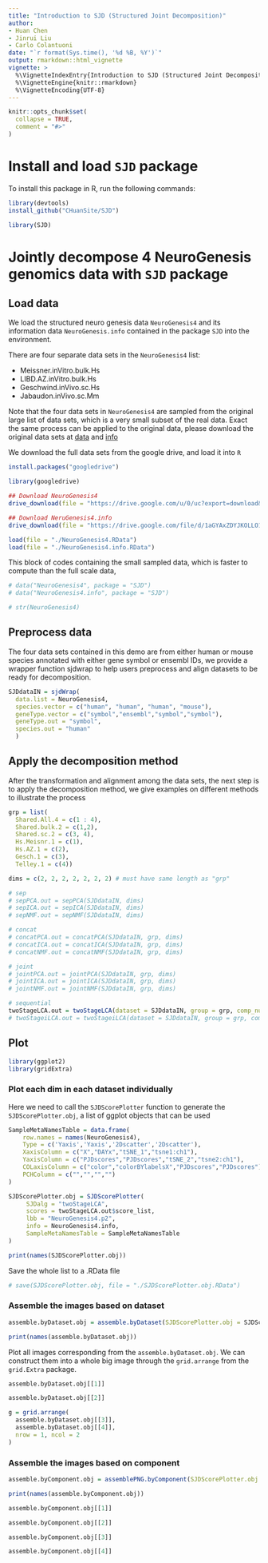 ```yaml
---
title: "Introduction to SJD (Structured Joint Decomposition)"
author: 
- Huan Chen
- Jinrui Liu
- Carlo Colantuoni
date: "`r format(Sys.time(), '%d %B, %Y')`"
output: rmarkdown::html_vignette
vignette: >
  %\VignetteIndexEntry{Introduction to SJD (Structured Joint Decomposition)}
  %\VignetteEngine{knitr::rmarkdown}
  %\VignetteEncoding{UTF-8}
---
```


```r
knitr::opts_chunk$set(
  collapse = TRUE,
  comment = "#>"
)
```

# Install and load `SJD` package

To install this package in R, run the following commands:

```R
library(devtools)
install_github("CHuanSite/SJD")
```

```r
library(SJD)
```

# Jointly decompose 4 NeuroGenesis genomics data with `SJD` package

## Load data

We load the structured neuro genesis data `NeuroGenesis4` and its information data `NeuroGenesis.info` contained in the package `SJD` into the environment.

There are four separate data sets in the `NeuroGenesis4` list:

- Meissner.inVitro.bulk.Hs
- LIBD.AZ.inVitro.bulk.Hs
- Geschwind.inVivo.sc.Hs
- Jabaudon.inVivo.sc.Mm

Note that the four data sets in `NeuroGenesis4` are sampled from the original large list of data sets, which is a very small subset of the real data. Exact the same process can be applied to the original data, please download the original data sets at [data](https://drive.google.com/file/d/1jf4f_dxps47yT89m8Tkpviyci_XoOtGk/view?usp=sharing) and [info](https://drive.google.com/file/d/1aGYAxZDYJKOLLO1LmFk9vPYUmtmS1TjZ/view?usp=sharing)

We download the full data sets from the google drive, and load it into `R` 
```r
install.packages("googledrive")

library(googledrive)

## Download NeuroGenesis4
drive_download(file = "https://drive.google.com/u/0/uc?export=download&id=1jf4f_dxps47yT89m8Tkpviyci_XoOtGk", path = "./NeuroGenesis4.RData", overwrite = TRUE)

## Download NeruGenesis4.info
drive_download(file = "https://drive.google.com/file/d/1aGYAxZDYJKOLLO1LmFk9vPYUmtmS1TjZ/view?usp=sharing", path = "./NeuroGenesis4.info.RData", overwrite = TRUE)

load(file = "./NeuroGenesis4.RData")
load(file = "./NeuroGenesis4.info.RData")
```

This block of codes containing the small sampled data, which is faster to compute than the full scale data,
```r
# data("NeuroGenesis4", package = "SJD")
# data("NeuroGenesis4.info", package = "SJD")

# str(NeuroGenesis4)
```

## Preprocess data

The four data sets contained in this demo are from either human or mouse species annotated with either gene symbol or ensembl IDs, we provide a wrapper function sjdwrap to help users preprocess and align datasets to be ready for decomposition.

```r
SJDdataIN = sjdWrap(
  data.list = NeuroGenesis4,
  species.vector = c("human", "human", "human", "mouse"),
  geneType.vector = c("symbol","ensembl","symbol","symbol"),
  geneType.out = "symbol",
  species.out = "human"
  )
```

## Apply the decomposition method

After the transformation and alignment among the data sets, the next step is to apply the decomposition method, we give examples on different methods to illustrate the process

```r
grp = list(
  Shared.All.4 = c(1 : 4), 
  Shared.bulk.2 = c(1,2),
  Shared.sc.2 = c(3, 4),
  Hs.Meisnr.1 = c(1),
  Hs.AZ.1 = c(2),
  Gesch.1 = c(3),
  Telley.1 = c(4))

dims = c(2, 2, 2, 2, 2, 2, 2) # must have same length as "grp"

# sep
# sepPCA.out = sepPCA(SJDdataIN, dims)
# sepICA.out = sepICA(SJDdataIN, dims)
# sepNMF.out = sepNMF(SJDdataIN, dims)

# concat
# concatPCA.out = concatPCA(SJDdataIN, grp, dims)
# concatICA.out = concatICA(SJDdataIN, grp, dims)
# concatNMF.out = concatNMF(SJDdataIN, grp, dims)

# joint
# jointPCA.out = jointPCA(SJDdataIN, grp, dims)
# jointICA.out = jointICA(SJDdataIN, grp, dims)
# jointNMF.out = jointNMF(SJDdataIN, grp, dims)

# sequential
twoStageLCA.out = twoStageLCA(dataset = SJDdataIN, group = grp, comp_num = dims)
# twoStageiLCA.out = twoStageiLCA(dataset = SJDdataIN, group = grp, comp_num = dims)

```

## Plot

```r
library(ggplot2)
library(gridExtra)
```

### Plot each dim in each dataset individually 

Here we need to call the `SJDScorePlotter` function to generate the `SJDScorePlotter.obj`, a list of ggplot objects that can be used
```r
SampleMetaNamesTable = data.frame(
    row.names = names(NeuroGenesis4),
    Type = c('Yaxis','Yaxis','2Dscatter','2Dscatter'),
    XaxisColumn = c("X","DAYx","tSNE_1","tsne1:ch1"),
    YaxisColumn = c("PJDscores","PJDscores","tSNE_2","tsne2:ch1"),
    COLaxisColumn = c("color","colorBYlabelsX","PJDscores","PJDscores"),
    PCHColumn = c("","","","")
)
```

```r
SJDScorePlotter.obj = SJDScorePlotter(
     SJDalg = "twoStageLCA",
     scores = twoStageLCA.out$score_list,
     lbb = "NeuroGenesis4.p2",
     info = NeuroGenesis4.info,
     SampleMetaNamesTable = SampleMetaNamesTable
)
```

```r
print(names(SJDScorePlotter.obj))
```

Save the whole list to a .RData file
```r
# save(SJDScorePlotter.obj, file = "./SJDScorePlotter.obj.RData")
```

### Assemble the images based on dataset
```r
assemble.byDataset.obj = assemble.byDataset(SJDScorePlotter.obj = SJDScorePlotter.obj, dataset_name = "Meissner.inVitro.bulk.Hs", SJD_algorithm = "twoStageLCA", group = NA)
```

```r
print(names(assemble.byDataset.obj))
```

Plot all images corresponding from the `assemble.byDataset.obj`. We can construct them into a whole big image through the `grid.arrange` from the `grid.Extra` package.

```r
assemble.byDataset.obj[[1]]
```

```r
assemble.byDataset.obj[[2]]
```

```r
g = grid.arrange(
  assemble.byDataset.obj[[3]],
  assemble.byDataset.obj[[4]],
  nrow = 1, ncol = 2
)
```


### Assemble the images based on component
```r
assemble.byComponent.obj = assemblePNG.byComponent(SJDScorePlotter.obj = SJDScorePlotter.obj, component = c(1, 2), SJD_algorithm = "twoStageLCA", group = 'Shared.All.4')
```

```r
print(names(assemble.byComponent.obj))
```

```r
assemble.byComponent.obj[[1]]
```

```r
assemble.byComponent.obj[[2]]
```

```r
assemble.byComponent.obj[[3]]
```

```r
assemble.byComponent.obj[[4]]
```

